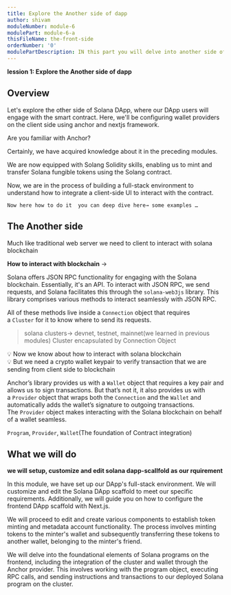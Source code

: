 ```yaml
---
title: Explore the Another side of dapp
author: shivam
moduleNumber: module-6
modulePart: module-6-a
thisFileName: the-front-side
orderNumber: '0'
modulePartDescription: IN this part you will delve into another side of solana dapp and understand client side foundation to integrate solana contract.
---
```


**lession 1: Explore the Another side of dapp**

## Overview

Let's explore the other side of Solana DApp, where our DApp users will engage with the smart contract. Here, we'll be configuring wallet providers on the client side using anchor and nextjs framework.

Are you familiar with Anchor?

Certainly, we have acquired knowledge about it in the preceding modules.

We are now equipped with Solang Solidity skills, enabling us to mint and transfer Solana fungible tokens using the Solang contract.

Now, we are in the process of building a full-stack environment to understand how to integrate a client-side UI to interact with the contract.

`Now here how to do it 
you can deep dive here→ some examples …`

## The Another side

Much like traditional web server we need to client to interact with solana blockchain

**How to interact with blockchain** →

Solana offers JSON RPC functionality for engaging with the Solana blockchain. Essentially, it's an API. To interact with JSON RPC, we send requests, and Solana facilitates this through the `solana-web3js` library. This library comprises various methods to interact seamlessly with JSON RPC.

All of these methods live inside a `Connection` object that requires a `Cluster` for it to know where to send its requests. 

> solana clusters→ devnet, testnet, mainnet(we learned in previous modules)
Cluster encapsulated by Connection Object
> 

<aside>
💡 Now we know about how to interact with solana blockchain

</aside>

<aside>
💡 But we need a crypto wallet keypair to verify transaction that we are sending from client side to blockchain

</aside>

Anchor’s library provides us with a `Wallet` object that requires a key pair and allows us to sign transactions. But that’s not it, it also provides us with a `Provider` object that wraps both the `Connection` and the `Wallet` and automatically adds the wallet’s signature to outgoing transactions. The `Provider` object makes interacting with the Solana blockchain on behalf of a wallet seamless.

`Program`, `Provider`, `Wallet`(The foundation of Contract integration)

## What we will do

**we will setup,  customize and edit solana dapp-scallfold as our rquirement**

In this module, we have set up our DApp's full-stack environment. We will customize and edit the Solana DApp scaffold to meet our specific requirements. Additionally, we will guide you on how to configure the frontend DApp scaffold with Next.js.

We will proceed to edit and create various components to establish token minting and metadata account functionality. The process involves minting tokens to the minter's wallet and subsequently transferring these tokens to another wallet, belonging to the minter's friend.

We will delve into the foundational elements of Solana programs on the frontend, including the integration of the cluster and wallet through the Anchor provider. This involves working with the program object, executing RPC calls, and sending instructions and transactions to our deployed Solana program on the cluster.
